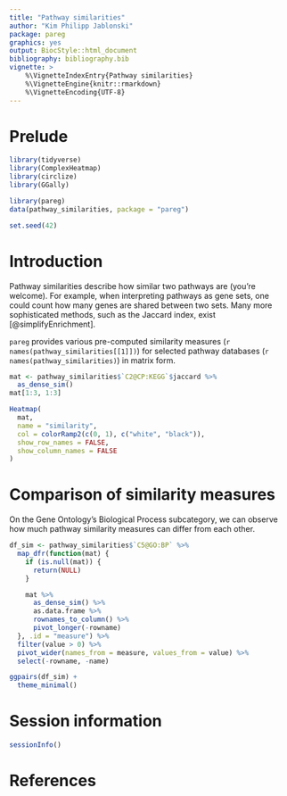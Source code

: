 ```yaml
---
title: "Pathway similarities"
author: "Kim Philipp Jablonski"
package: pareg
graphics: yes
output: BiocStyle::html_document
bibliography: bibliography.bib
vignette: >
    %\VignetteIndexEntry{Pathway similarities}
    %\VignetteEngine{knitr::rmarkdown}
    %\VignetteEncoding{UTF-8}
---
```


# Prelude

```r
library(tidyverse)
library(ComplexHeatmap)
library(circlize)
library(GGally)

library(pareg)
data(pathway_similarities, package = "pareg")

set.seed(42)
```

# Introduction

Pathway similarities describe how similar two pathways are (you're welcome). For example, when interpreting pathways as gene sets, one could count how many genes are shared between two sets. Many more sophisticated methods, such as the Jaccard index, exist [@simplifyEnrichment].

`pareg` provides various pre-computed similarity measures (`r names(pathway_similarities[[1]])`) for selected pathway databases (`r names(pathway_similarities)`) in matrix form.

```r
mat <- pathway_similarities$`C2@CP:KEGG`$jaccard %>%
  as_dense_sim()
mat[1:3, 1:3]

Heatmap(
  mat,
  name = "similarity",
  col = colorRamp2(c(0, 1), c("white", "black")),
  show_row_names = FALSE,
  show_column_names = FALSE
)
```

# Comparison of similarity measures

On the Gene Ontology's Biological Process subcategory, we can observe how much pathway similarity measures can differ from each other.

```r
df_sim <- pathway_similarities$`C5@GO:BP` %>%
  map_dfr(function(mat) {
    if (is.null(mat)) {
      return(NULL)
    }

    mat %>%
      as_dense_sim() %>%
      as.data.frame %>%
      rownames_to_column() %>%
      pivot_longer(-rowname)
  }, .id = "measure") %>%
  filter(value > 0) %>%
  pivot_wider(names_from = measure, values_from = value) %>%
  select(-rowname, -name)

ggpairs(df_sim) +
  theme_minimal()
```

# Session information

```r
sessionInfo()
```

# References

